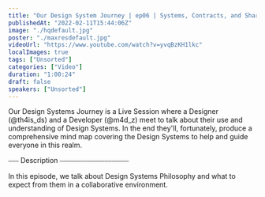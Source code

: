 ```yaml
---
title: "Our Design System Journey | ep06 | Systems, Contracts, and Sharing Information"
publishedAt: "2022-02-11T15:44:06Z"
image: "./hqdefault.jpg"
poster: "./maxresdefault.jpg"
videoUrl: "https://www.youtube.com/watch?v=yvqBzKH1lkc"
localImages: true
tags: ["Unsorted"]
categories: ["Video"]
duration: "1:00:24"
draft: false
speakers: ["Unsorted"]
---
```


Our Design Systems Journey is a Live Session where a Designer (@th4is_ds) and a Developer (@m4d_z) meet to talk about their use and understanding of Design Systems. In the end they'll, fortunately, produce a comprehensive mind map covering the Design Systems to help and guide everyone in this realm.

⎯⎯⎯ Description ⎯⎯⎯⎯⎯⎯⎯⎯⎯⎯⎯⎯⎯⎯⎯⎯⎯⎯⎯⎯

In this episode, we talk about Design Systems Philosophy and what to expect from them in a collaborative environment.
